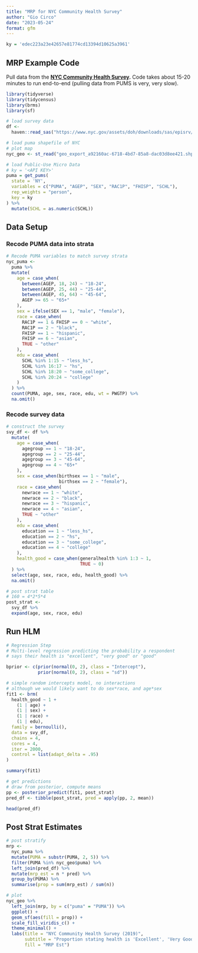 ```yaml
---
title: "MRP for NYC Community Health Survey"
author: "Gio Circo"
date: "2023-05-24"
format: gfm
---
```


```r
ky = 'edec223a23e42657e81774cd13394d10625a3961'
```

## MRP Example Code

Pull data from the **[NYC Community Health Survey](https://www.nyc.gov/site/doh/data/data-sets/community-health-survey-public-use-data.page).** Code takes about 15-20 minutes to run end-to-end (pulling data from PUMS is very, very slow).

```r
library(tidyverse)
library(tidycensus)
library(brms)
library(sf)

# load survey data
df <-
  haven::read_sas("https://www.nyc.gov/assets/doh/downloads/sas/episrv/chs2019_public.sas7bdat")

# load puma shapefile of NYC
# plot map
nyc_geo <- st_read("geo_export_a92160ac-6718-4bd7-85a8-dac03d8ee421.shp")

# load Public-Use Micro Data
# ky = '<API KEY>'
puma = get_pums(
  state = 'NY',
  variables = c("PUMA", "AGEP", "SEX", "RAC1P", "FHISP", "SCHL"),
  rep_weights = "person",
  key = ky
) %>%
  mutate(SCHL = as.numeric(SCHL))
```

## Data Setup

### Recode PUMA data into strata

```r
# Recode PUMA variables to match survey strata
nyc_puma <-
  puma %>%
  mutate(
    age = case_when(
      between(AGEP, 18, 24) ~ "18-24",
      between(AGEP, 25, 44) ~ "25-44",
      between(AGEP, 45, 64) ~ "45-64",
      AGEP >= 65 ~ "65+"
    ),
    sex = ifelse(SEX == 1, "male", "female"),
    race = case_when(
      RAC1P == 1 & FHISP == 0 ~ "white",
      RAC1P == 2 ~ "black",
      FHISP == 1 ~ "hispanic",
      FHISP == 6 ~ "asian",
      TRUE ~ "other"
    ),
    edu = case_when(
      SCHL %in% 1:15 ~ "less_hs",
      SCHL %in% 16:17 ~ "hs",
      SCHL %in% 18:20 ~ "some_college",
      SCHL %in% 20:24 ~ "college"
    )
  ) %>%
  count(PUMA, age, sex, race, edu, wt = PWGTP) %>%
  na.omit()

```

### Recode survey data

```r
# construct the survey
svy_df <- df %>%
  mutate(
    age = case_when(
      agegroup == 1 ~ "18-24",
      agegroup == 2 ~ "25-44",
      agegroup == 3 ~ "45-64",
      agegroup == 4 ~ "65+"
    ),
    sex = case_when(birthsex == 1 ~ "male",
                    birthsex == 2 ~ "female"),
    race = case_when(
      newrace == 1 ~ "white",
      newrace == 2 ~ "black",
      newrace == 3 ~ "hispanic",
      newrace == 4 ~ "asian",
      TRUE ~ "other"
    ),
    edu = case_when(
      education == 1 ~ "less_hs",
      education == 2 ~ "hs",
      education == 3 ~ "some_college",
      education == 4 ~ "college"
    ),
    health_good = case_when(generalhealth %in% 1:3 ~ 1,
                            TRUE ~ 0)
  ) %>%
  select(age, sex, race, edu, health_good) %>%
  na.omit()

# post strat table
# 160 = 4*2*5*4
post_strat <-
  svy_df %>%
  expand(age, sex, race, edu)
```

## Run HLM

```r
# Regression Step
# Multi-level regression predicting the probability a respondent
# says their health is "excellent", "very good" or "good"

bprior <- c(prior(normal(0, 2), class = "Intercept"),
            prior(normal(0, 2), class = "sd"))

# simple random intercepts model, no interactions
# although we would likely want to do sex*race, and age*sex
fit1 <- brm(
  health_good ~ 1 +
    (1 | age) +
    (1 | sex) +
    (1 | race) +
    (1 | edu),
  family = bernoulli(),
  data = svy_df,
  chains = 4,
  cores = 4,
  iter = 2000,
  control = list(adapt_delta = .95)
)

summary(fit1)
```

```r
# get predictions
# draw from posterior, compute means
pp <- posterior_predict(fit1, post_strat)
pred_df <- tibble(post_strat, pred = apply(pp, 2, mean))

head(pred_df)
```

## Post Strat Estimates

```r
# post stratify  
mrp <-
  nyc_puma %>%
  mutate(PUMA = substr(PUMA, 2, 5)) %>%
  filter(PUMA %in% nyc_geo$puma) %>%
  left_join(pred_df) %>%
  mutate(mrp_est = n * pred) %>%
  group_by(PUMA) %>%
  summarise(prop = sum(mrp_est) / sum(n))

# plot
nyc_geo %>%
  left_join(mrp, by = c("puma" = "PUMA")) %>%
  ggplot() +
  geom_sf(aes(fill = prop)) +
  scale_fill_viridis_c() +
  theme_minimal() +
  labs(title = "NYC Community Health Survey (2019)",
       subtitle = "Proportion stating health is 'Excellent', 'Very Good', or 'Good'",
       fill = "MRP Est")
```